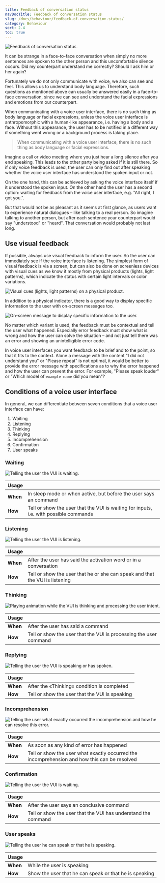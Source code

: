 ```yaml
---
title: Feedback of conversation status
navDocTitle: Feedback of conversation status
slug: /docs/behaviour/feedback-of-conversation-status/
category: Behaviour
sort: 2.4
toc: true
---
```


![Feedback of conversation status.](/images/behaviour/feedbackOfConversationStatus.png)

It can be strange in a face-to-face conversation when simply no more sentences are spoken to the other person and this uncomfortable silence occurs. Did my counterpart understand me correctly? Should I ask him or her again?

Fortunately we do not only communicate with voice, we also can see and feel. This allows us to understand body language. Therefore, such questions as mentioned above can usually be answered easily in a face-to-face conversation, since we can see and understand the facial expressions and emotions from our counterpart.

When communicating with a voice user interface, there is no such thing as body language or facial expressions, unless the voice user interface is anthropomorphic with a human-like appearance, i.e. having a body and a face. Without this appearance, the user has to be notified in a different way if something went wrong or a background process is taking place.

> When communicating with a voice user interface, there is no such thing as body language or facial expressions.

Imagine a call or video meeting where you just hear a long silence after you end speaking. This leads to the other party being asked if it is still there. So if only voice feedback is used, the user can only find out after speaking whether the voice user interface has understood the spoken input or not.

On the one hand, this can be achieved by asking the voice interface itself if it understood the spoken input. On the other hand the user has a second option: waiting for feedback from the voice user interface, e.g. "All right, I got you.".

But that would not be as pleasant as it seems at first glance, as users want to experience natural dialogues – like talking to a real person. So imagine talking to another person, but after each sentence your counterpart would say "understood" or "heard". That conversation would probably not last long.

## Use visual feedback

If possible, always use visual feedback to inform the user. So the user can immediately see if the voice interface is listening. The simplest form of visual feedback is via a screen, but can also be done on screenless devices with visual cues as we know it mostly from physical products (lights, light patterns), which indicate the status with certain light intervals or color variations.

![Visual cues (lights, light patterns) on a physical product.](/images/behaviour/twitter-jankolario-bifCXiN5rdY-unsplash.png)

In addition to a physical indicator, there is a good way to display specific information to the user with on-screen messages too.

![On-screen message to display specific information to the user.](/images/behaviour/feedback.png)

No matter which variant is used, the feedback must be contextual and tell the user what happened. Especially error feedback must show what is wrong and how the user can solve the situation – and not just tell there was an error and showing an unintelligible error code.

In voice user interfaces you want feedback to be brief and to the point, so that it fits to the context. Alone a message with the content "I did not understand you" or "Please repeat" is not optimal, it would be better to provide the error message with specifications as to why the error happened and how the user can prevent the error. For example, "Please speak louder" or "Which model of `example name` did you mean"?

## Conditions of a voice user interface

In general, we can differentiate between seven conditions that a voice user interface can have:

1. Waiting
2. Listening
3. Thinking
4. Replying
5. Incomprehension
6. Confirmation
7. User speaks

### Waiting

![Telling the user the VUI is waiting.](/images/behaviour/waiting.png)

| Usage    |                                                                                       |
| -------- | ------------------------------------------------------------------------------------- |
| **When** | In sleep mode or when active, but before the user says an command                     |
| **How**  | Tell or show the user that the VUI is waiting for inputs, i.e. with possible commands |

### Listening

![Telling the user the VUI is listening.](/images/behaviour/listening.png)

| Usage    |                                                                              |
| -------- | ---------------------------------------------------------------------------- |
| **When** | After the user has said the activation word or in a conversation             |
| **How**  | Tell or show the user that he or she can speak and that the VUI is listening |

### Thinking

![Playing animation while the VUI is thinking and processing the user intent.](/images/behaviour/thinking.gif)

| Usage    |                                                                   |
| -------- | ----------------------------------------------------------------- |
| **When** | After the user has said a command                                 |
| **How**  | Tell or show the user that the VUI is processing the user command |

### Replying

![Telling the user the VUI is speaking or has spoken.](/images/behaviour/replying.gif)

| Usage    |                                                |
| -------- | ---------------------------------------------- |
| **When** | After the «Thinking» condition is completed    |
| **How**  | Tell or show the user that the VUI is speaking |

### Incomprehension

![Telling the user what exactly occurred the incomprehension and how he can resolve this error.](/images/behaviour/incomprehension.png)

| Usage    |                                                                                              |
| -------- | -------------------------------------------------------------------------------------------- |
| **When** | As soon as any kind of error has happened                                                    |
| **How**  | Tell or show the user what exactly occurred the incomprehension and how this can be resolved |

### Confirmation

![Telling the user the VUI is waiting.](/images/behaviour/confirmation.png)

| Usage    |                                                               |
| -------- | ------------------------------------------------------------- |
| **When** | After the user says an conclusive command                     |
| **How**  | Tell or show the user that the VUI has understand the command |

### User speaks

![Telling the user he can speak or that he is speaking.](/images/behaviour/userSpeaks.gif)

| Usage    |                                                        |
| -------- | ------------------------------------------------------ |
| **When** | While the user is speaking                             |
| **How**  | Show the user that he can speak or that he is speaking |
